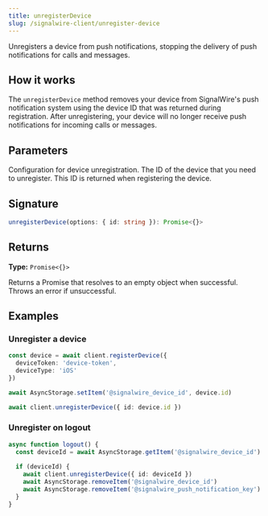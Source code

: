 ```yaml
---
title: unregisterDevice
slug: /signalwire-client/unregister-device
---
```



Unregisters a device from push notifications, stopping the delivery of push notifications for calls and messages.

## How it works

The `unregisterDevice` method removes your device from SignalWire's push notification system using the device ID that was returned during registration. After unregistering, your device will no longer receive push notifications for incoming calls or messages.

## Parameters

<APIField name="options" type="object" required>
  Configuration for device unregistration.
</APIField>

<APIField name="options.id" type="string" required>
  The ID of the device that you need to unregister. This ID is returned when registering the device.
</APIField>

## Signature

```typescript
unregisterDevice(options: { id: string }): Promise<{}>
```

## Returns

**Type:** `Promise<{}>`

Returns a Promise that resolves to an empty object when successful. Throws an error if unsuccessful.

## Examples

### Unregister a device

```typescript
const device = await client.registerDevice({
  deviceToken: 'device-token',
  deviceType: 'iOS'
})

await AsyncStorage.setItem('@signalwire_device_id', device.id)

await client.unregisterDevice({ id: device.id })
```

### Unregister on logout

```typescript
async function logout() {
  const deviceId = await AsyncStorage.getItem('@signalwire_device_id')
  
  if (deviceId) {
    await client.unregisterDevice({ id: deviceId })
    await AsyncStorage.removeItem('@signalwire_device_id')
    await AsyncStorage.removeItem('@signalwire_push_notification_key')
  }
}
```
